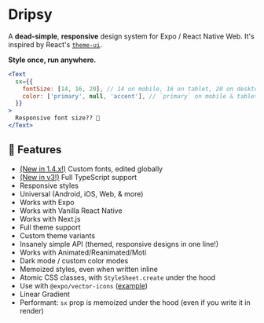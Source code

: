 # Dripsy

A **dead-simple**, **responsive** design system for Expo / React Native Web. It's inspired by React's [`theme-ui`](https://theme-ui.com/).

**Style once, run anywhere.**

```jsx
<Text
  sx={{
    fontSize: [14, 16, 20], // 14 on mobile, 16 on tablet, 20 on desktop
    color: ['primary', null, 'accent'], // `primary` on mobile & tablet, `accent` on desktop
  }}
>
  Responsive font size?? 🤯
</Text>
```

## 🦦 Features

- [(New in 1.4.x!)](/fonts) Custom fonts, edited globally
- [(New in v3!)](/v3) Full TypeScript support
- Responsive styles
- Universal (Android, iOS, Web, & more)
- Works with Expo
- Works with Vanilla React Native
- Works with Next.js
- Full theme support
- Custom theme variants
- Insanely simple API (themed, responsive designs in one line!)
- Works with Animated/Reanimated/Moti
- Dark mode / custom color modes
- Memoized styles, even when written inline
- Atomic CSS classes, with `StyleSheet.create` under the hood
- Use with `@expo/vector-icons` ([example](https://github.com/nandorojo/dripsy/issues/112))
- Linear Gradient
- Performant: `sx` prop is memoized under the hood (even if you write it in render)
